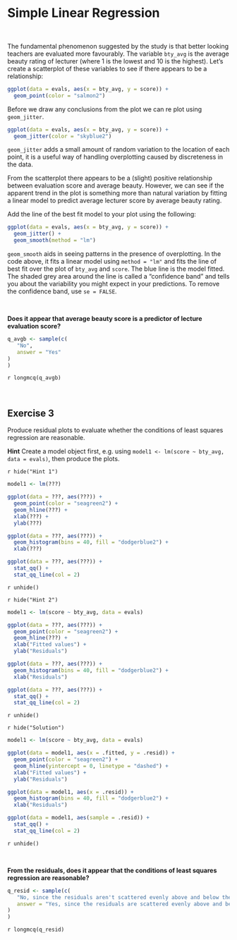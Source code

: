 # Simple Linear Regression

<br>

The fundamental phenomenon suggested by the study is that better looking teachers are evaluated more favourably. 
The variable `bty_avg` is the average beauty rating of lecturer (where 1 is the lowest and 10 is the highest). Let's create a scatterplot of these variables to see if there appears to be a relationship:

```r
ggplot(data = evals, aes(x = bty_avg, y = score)) +
  geom_point(color = "salmon2")
```

Before we draw any conclusions from the plot we can re plot using `geom_jitter`.

```r
ggplot(data = evals, aes(x = bty_avg, y = score)) +
  geom_jitter(color = "skyblue2")
```

`geom_jitter` adds a small amount of random variation to the location of each point, it is a useful way of handling overplotting caused by discreteness in the data. 


From the scatterplot there appears to be a (slight) positive relationship between evaluation score and average beauty. However, we can see if the apparent trend in the plot is something more than natural variation by fitting a linear model to predict average lecturer score by average beauty rating.
    
Add the line of the best fit model to your plot using the following:
    
```r
ggplot(data = evals, aes(x = bty_avg, y = score)) +
  geom_jitter() +
  geom_smooth(method = "lm")
```

`geom_smooth` aids in seeing patterns in the presence of overplotting. In the code above, it fits a linear model using `method = "lm"` and fits the line of best fit over the plot of `bty_avg` and `score`. The blue line is the model fitted. The shaded grey area around the line is called a "confidence band" and tells you about the variability you might expect in your predictions. To remove the confidence band, use `se = FALSE`.

<br>

**Does it appear that average beauty score is a predictor of lecture evaluation score?**

```r
q_avgb <- sample(c(
   "No",
   answer = "Yes"
)
)
```

`r longmcq(q_avgb)`

<br>

## **Exercise 3**

Produce residual plots to evaluate whether the conditions of least squares regression are reasonable. 

**Hint** Create a model object first, e.g. using `model1 <- lm(score ~ bty_avg, data = evals)`, then produce the plots.

`r hide("Hint 1")`

```r
model1 <- lm(???)

ggplot(data = ???, aes(???)) +
  geom_point(color = "seagreen2") +
  geom_hline(???) +
  xlab(???) +
  ylab(???)

ggplot(data = ???, aes(???)) +
  geom_histogram(bins = 40, fill = "dodgerblue2") +
  xlab(???)

ggplot(data = ???, aes(???)) +
  stat_qq() +
  stat_qq_line(col = 2)
```

`r unhide()`

`r hide("Hint 2")`

```r
model1 <- lm(score ~ bty_avg, data = evals)

ggplot(data = ???, aes(???)) +
  geom_point(color = "seagreen2") +
  geom_hline(???) +
  xlab("Fitted values") +
  ylab("Residuals")

ggplot(data = ???, aes(???)) +
  geom_histogram(bins = 40, fill = "dodgerblue2") +
  xlab("Residuals")

ggplot(data = ???, aes(???)) +
  stat_qq() +
  stat_qq_line(col = 2)
```

`r unhide()`


`r hide("Solution")`

```r
model1 <- lm(score ~ bty_avg, data = evals)

ggplot(data = model1, aes(x = .fitted, y = .resid)) +
  geom_point(color = "seagreen2") +
  geom_hline(yintercept = 0, linetype = "dashed") +
  xlab("Fitted values") +
  ylab("Residuals")

ggplot(data = model1, aes(x = .resid)) +
  geom_histogram(bins = 40, fill = "dodgerblue2") +
  xlab("Residuals")

ggplot(data = model1, aes(sample = .resid)) +
  stat_qq() +
  stat_qq_line(col = 2)
```

`r unhide()`

<br>

**From the residuals, does it appear that the conditions of least squares regression are reasonable?**

```r
q_resid <- sample(c(
   "No, since the residuals aren't scattered evenly above and below the zero line, the histogram does not look bell shaped and centred at zero since and many of the QQ-plot points are very far from the line",
   answer = "Yes, since the residuals are scattered evenly above and below the zero line and while neither the histogram nor the QQ-plot are perfect, they both look adequate to show the residuals are approximately normally distributed."
)
)
```

`r longmcq(q_resid)`

<br>
